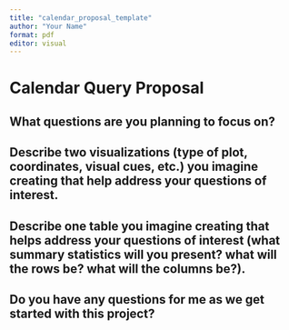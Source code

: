 ```yaml
---
title: "calendar_proposal_template"
author: "Your Name"
format: pdf
editor: visual
---
```


# Calendar Query Proposal

<!--
This is a recap from the assignment. 

Identify 2-4 primary questions of interest to you about how you spend your time. Your questions should address something meaningful to you, but **be sure you identify questions you feel comfortable sharing with me** (your reports will not be shared with the class) and that they are feasible for the 14-day data collection period. 

Feel free to expand upon the basic question of "Where does my time go?" or "How do I spend my time?" or explore a variation of it. Some other ideas include but are not limited to:

* Document *intended time* doing things (e.g. studying, sleeping) versus *actual time* doing those things, and compare results

* Document time spent on each course, and/or time spent on different parts of a course (e.g. in class, reading, homework, etc.)

* Document time spent on school vs. work vs. leisure vs. rest, etc.

* If you already use a calendar app as a way to keep track of your schedule, you could compare how your time was spent last year at this time versus how your time is being spent this semester.

Note: You are not bound to the ideas you record here.  The visualizations and table can change before your final submission.  However, I want to make sure your plan aligns with your questions, that your project is manageable, and that you're on the right track (i.e. that you'll end up with data that lets you do something meaningful).
-->


## What questions are you planning to focus on? 





## Describe two visualizations (type of plot, coordinates, visual cues, etc.) you imagine creating that help address your questions of interest.




## Describe one table you imagine creating that helps address your questions of interest  (what summary statistics will you present? what will the rows be? what will the columns be?).




<!-- Remember the visuals and table should convey different information. -->

## Do you have any questions for me as we get started with this project?

